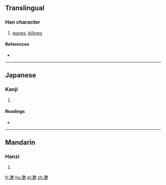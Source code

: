 {{also|灩}}
==Translingual==

===Han character===
{{Han char|rn=85|rad=水|as=19|sn=22|four=|canj=水廿廿山 (ETTU)}}

# [[waves]], [[billows]]

====References====
* {{Han ref|kx=0663.150|dkj=18777|dj=1072.090|hdz=31795.030|uh=7054|ud=28756}}

----

==Japanese==

===Kanji===
{{ja-kanji|grade=|rs=水19}}

# {{defn|lang=ja|sort=水19}}

====Readings====
* {{ja-readings|on=[[えん]] (en)|kun=[[なみ]] (nami)}}

----

==Mandarin==

===Hanzi===
{{cmn-hanzi|pin=[[yàn]] ([[yan4]])|wg=yen<sup>4</sup>}}

# {{defn|lang=cmn|sort=水19}}

[[fr:灔]]
[[hu:灔]]
[[pl:灔]]
[[zh:灔]]